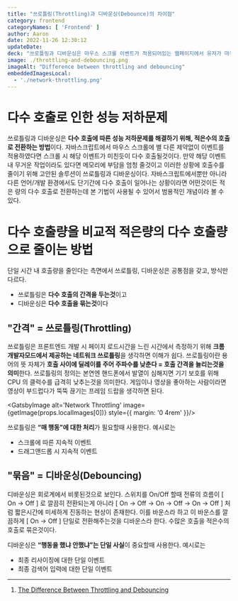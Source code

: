 ```yaml
---
title: "쓰로틀링(Throttling)과 디바운싱(Debounce)의 차이점"
category: frontend
categoryNames: [ 'Frontend' ]
author: Aaron
date: 2022-11-26 12:30:12
updateDate: 
deck: "쓰로틀링과 디바운싱은 마우스 스크롤 이벤트가 적용되어있는 웹페이지에서 유저가 마우스 스크롤을 하니 수백수천번의 호출이 일어나 브라우저가 메모리 외상을 입는 등의 상황에 대한 해결책이다. 다수 호출로 인한 성능저하를 방지하기 위해서는 호출 수를 줄이면 된다. 호출 수를 줄이는 방법 중 호출간 간격을 두는것이 쓰로틀링(Throttling)이고 다수 호출을 적은수의 호출로 그룹핑하는걸 디바운싱(Debouncing)이라한다."
image: ./throttling-and-debouncing.png
imageAlt: "Difference between throttling and debouncing"
embeddedImagesLocal:
  - './network-throttling.png'
---
```



# 다수 호출로 인한 성능 저하문제

쓰로틀링과 디바운싱은 **다수 호출에 따른 성능 저하문제를 해결하기 위해, 적은수의 호출로 전환하는 방법**이다. 자바스크립트에서 마우스 스크롤에 별 다른 제약없이 이벤트를 적용하였다면 스크롤 시 해당 이벤트가 미친듯이 다수 호출될것이다. 만약 해당 이벤트 내 무거운 작업이라도 있다면 메모리에 부담을 엄청 줄것이고 이러한 상황에 호출수를 줄이기 위해 고안된 솔루션이 쓰로틀링과 디바운싱이다. 자바스크립트에서뿐만 아니라 다른 언어/개발 환경에서도 단기간에 다수 호출이 일어나는 상황이라면 어떤것이든 적은 량의 다수 호출로 전환하는데 본 기법이 사용될 수 있어서 범용적인 개념이라 볼 수 있다.

# 다수 호출량을 비교적 적은량의 다수 호출량으로 줄이는 방법

단일 시간 내 호출량을 줄인다는 측면에서 쓰로틀링, 디바운싱은 공통점을 갖고, 방식만 다르다.

- 쓰로틀링은 **다수 호출의 간격을 두는것**이고
- 디바운싱은 **다수 호출을 묶는것**이다

## "간격" = 쓰로틀링(Throttling)

쓰로틀링은 프론트엔드 개발 시 페이지 로드시간을 느린 시간에서 측정하기 위해 **크롬 개발자모드에서 제공하는 네트워크 쓰로틀링**을 생각하면 이해가 쉽다. 쓰로틀링이란 용어의 뜻 자체가 **호출 사이에 딜레이를 주어 주파수를 낮춘다 = 호출 간격을 늘리는것을 의미**한다. 쓰로틀링의 정의는 본연엔 핸드폰에서 발열이 심해지면 기기 보호를 위해 CPU 의 클럭수를 급격히 낮추는것을 의미한다. 게임이나 영상을 좋아하는 사람이라면 영상이 부드럽다가 뚝뚝 끊기는 프레임 드랍을 생각하면 된다.

<GatsbyImage
    alt='Network Throttling'
    image={getImage(props.localImages[0])}
    style={{ margin: '0 4rem' }}/>

쓰로틀링은 **“매 행동”에 대한 처리**가 필요할때 사용한다. 예시로는
- 스크롤에 따른 지속적 이벤트
- 드래그앤드롭 시 지속적 이벤트

## "묶음" = 디바운싱(Debouncing)

디바운싱은 회로계에서 비롯된것으로 보인다. 스위치를 On/Off 할때 전류의 흐름이 [ On → Off ] 로 깔끔히 전환되는게 아니라 [ On → Off → On → Off → On → Off ] 처럼 짧은시간에 미세하게 진동하는 현상이 존재한다. 이를 바운스라 하고 이 바운스를 깔끔하게 [ On → Off ] 단일로 전환해주는것을 디바운스라 한다. 수많은 호출을 적은수의 호출로 묶은것이다.

디바운싱은 **“행동을 했냐 안했냐”는 단일 사실**이 중요할때 사용한다. 예시로는
- 최종 리사이징에 대한 단일 이벤트
- 최종 검색어 입력에 대한 단일 이벤트

---

1. [The Difference Between Throttling and Debouncing](https://css-tricks.com/the-difference-between-throttling-and-debouncing/)
